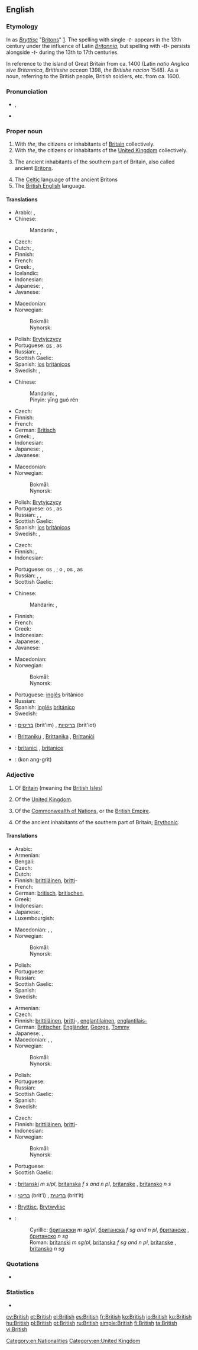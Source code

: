 {{wikipedia|dab=British}}{{also|british}}
==English==

===Etymology===
In {{etyl|ang}} as ''[[Bryttisc]]'' "[[Britons]]" [http://www.etymonline.com/index.php?search=British].
The spelling with single ''-t-'' appears in the 13th century under the influence of Latin ''[[Britannia]]'', but spelling with ''-tt-'' persists alongside ''-t-'' during the 13th to 17th centuries.

In reference to the island of Great Britain from ca. 1400  (Latin ''natio Anglica sive Britannica'', ''Brittisshe occean'' 1398, ''the Britishe nacion'' 1548).
As a noun, referring to the British people, British soldiers, etc. from ca. 1600.

===Pronunciation===
* {{a|GA|RP}} {{IPA|/ˈbɹɪt.ɪʃ/}}, {{SAMPA|/"brIt.IS/}}
* {{audio|en-us-british.ogg|Audio (US)}}

===Proper noun===
{{en-proper noun}}

# With ''the'', the citizens or inhabitants of [[Britain]] collectively.
# With ''the'', the citizens or inhabitants of the [[United Kingdom]] collectively.
# {{history}} The ancient inhabitants of the southern part of Britain, also called ancient [[Briton]]s.
# The [[Celtic]] language of the ancient Britons
# The [[British English]] language.

====Translations====
{{trans-top|citizens or inhabitants of Britain}}
* Arabic: {{t-|ar|بريطاني|m|tr=biriTaaniy}}, {{t|ar|بريطانية|f|tr=biriTaníyya}}
* Chinese:
*: Mandarin: {{t-|cmn|英國人|sc=Hani}}, {{t-|cmn|英国人|tr=Yīngguórén|sc=Hani}}
* Czech: {{t-|cs|Britové|m|p}}
* Dutch: {{t-|nl|Brit|m}}, {{t-|nl|Britse|f}}
* Finnish: {{t-|fi|britti|alt=britit}}
* French: {{t+|fr|Britannique|m|f}}
* Greek: {{t-|el|Βρεττανός|m}},  {{t|el|Βρεττανή|f}}
* Icelandic: {{t-|is|Breti|m}}
* Indonesian: {{t-|id|Bangsa Inggris|xs=Indonesian}}
* Japanese: {{t+|ja|イギリス人|tr=Igirisu-jin}}, {{t+|ja|英国人|tr=Eikoku-jin}}
* Javanese: {{t-|jv|Bangsa Inggeris|xs=Javanese}}
{{trans-mid}}
* Macedonian: {{t|mk|Британци|p|tr=Brítanci}}
* Norwegian:
*: Bokmål: {{t|nb|brite|m}}
*: Nynorsk: {{t|nn|brite|m}}
* Polish: [[Brytyjczycy]] {{p}}
* Portuguese: [[os]] {{t-|pt|britânicos|m|p}}, as {{t-|pt|britânicas|f|p}}
* Russian: {{t+|ru|британец|m|tr=británec}}, {{t+|ru|британка|f|tr=británka}}, {{t|ru|британцы|m|p|tr=británcy}}
* Scottish Gaelic: {{t-|gd|Breatannaich|m|xs=Scottish Gaelic}}
* Spanish: [[los]] [[británico]]s {{p}}
* Swedish: {{t|sv|britt|c}}, {{t|sv|brittiska|c}}
{{trans-bottom}}

{{trans-top|the citizens or inhabitants of the UK}}
* Chinese:
*: Mandarin: {{t-|cmn|英國人|sc=Hani}}, {{t-|cmn|英国人|tr=Yīngguórén|sc=Hani}}
*: Pinyin: yīng guó rén
* Czech: {{t-|cs|Britové|m|p}}
* Finnish: {{t-|fi|britti|alt=britit}}
* French: {{t+|fr|Britannique|m|f}}
* German: [[Britisch]]
* Greek: {{t-|el|Βρεττανός|m}},  {{t|el|Βρεττανή|f}}
* Indonesian: {{t-|id|Orang Inggris|xs=Indonesian}}
* Japanese: {{t+|ja|イギリス人|tr=Igirisu-jin}}, {{t+|ja|英国人|tr=Eikoku-jin}}
* Javanese: {{t-|jv|Wong Inggeris|xs=Javanese}}
{{trans-mid}}
* Macedonian: {{t|mk|Британци|p|tr=Brítanci}}
* Norwegian:
*: Bokmål: {{t|nb|brite|m}}
*: Nynorsk: {{t|nn|brite|m}}
* Polish: [[Brytyjczycy]] {{p}}
* Portuguese: os {{t+|pt|britânicos|m|p}}, as {{t+|pt|britânicas|f|p}}
* Russian: {{t+|ru|британец|m|tr=británec}}, {{t+|ru|британка|f|tr=británka}}, {{t|ru|британцы|m|p|tr=británcy}}
* Scottish Gaelic: {{t-|gd|Breatannaich|m|xs=Scottish Gaelic}}
* Spanish: [[los]] [[británico]]s {{p}}
* Swedish: {{t|sv|britt|c}}, {{t|sv|brittiska|c}}
{{trans-bottom}}

{{trans-top|history: ancient inhabitants of the southern part of Britain}}
* Czech: {{t-|cs|Britonové|m|p}}
* Finnish: {{t-|fi|britti|alt=britit}}, {{t-|fi|brittiläinen|alt=brittiläiset}}
* Indonesian: {{t-|id|Orang Inggris Kuno| Orang Saxon (Sakson)|Orang Pribumi Inggris|xs=Indonesian}}
{{trans-mid}}
* Portuguese: {{qualifier|Portugal}} os {{t+|pt|britões|m|p}}, {{t+|pt|as britonas|f|p}}; {{qualifier|Brazil}} o {{t-|pt|bretão|m}}, os {{t-|pt|bretões|m|p}}, as {{t-|pt|bretãs|f|p}}
* Russian: {{t|ru|бритт|m|tr=britt}}, {{t|ru| бриттка|f|tr=bríttka}}, {{t|ru|бритты|m|p|tr=brítty}}
* Scottish Gaelic: {{t-|gd|Breatannaich|m|xs=Scottish Gaelic}}
{{trans-bottom}}

{{trans-top|the British English language}}
* Chinese:
*: Mandarin: {{t|cmn|英國英語|sc=Hani}}, {{t|cmn|英国英语|tr=Yīngguóyǔ|sc=Hani}}
* Finnish: {{t-|fi|englanninenglanti}}
* French: {{t+|fr|anglais britannique|m}}
* Greek: {{t+|el|αγγλικά|n|p}}
* Indonesian: {{t-|id|Bahasa Inggris|xs=Indonesian}}
* Japanese: {{t|ja|イギリス英語|tr=Igirisu eigo}},  {{t|ja|英英語 / 英々語|tr=Ei eigo}}
* Javanese: {{t-|jv|Basa Inggeris|xs=Javanese}}
{{trans-mid}}
* Macedonian: {{t|mk|британски англиски|m|tr=brítanski ángliski}}
* Norwegian:
*: Bokmål: {{t|nb|britisk engelsk|m}}
*: Nynorsk: {{t|nn|britisk engelsk|m}}
* Portuguese: [[inglês]] britânico
* Russian: {{t|ru|британский английский|m|tr=brítanskij ángliskij}}
* Spanish: [[inglés]] [[británico]]
* Swedish: {{t|sv|brittisk engelska|c}}
{{trans-bottom}}

{{checktrans-top}}
<!-- Most of these are in singular. Should they really be? -->
* {{ttbc|he}}: [[בריטים]] (brit'im) {{m|p}}, [[בריטיות]] (brit'iot) {{f|p}}
{{trans-mid}}
* {{ttbc|mt}}: [[Brittaniku]] {{m}}, [[Brittanika]] {{f}}, [[Brittaniċi]] {{p}}
* {{ttbc|ro}}: [[britanici]] {{m|p}}, [[britanice]] {{f|p}}
* {{ttbc|th}}: {{Thai|[[คนอังกฤษ]]}} (kon ang-grìt)
{{trans-bottom}}

===Adjective===
{{en-adj}}

# Of [[Britain]] (meaning the [[British Isles]])
# {{colloquial}} Of the [[United Kingdom]].
# Of the [[Commonwealth of Nations]], or the [[British Empire]].
# {{historical}} Of the ancient inhabitants of the southern part of Britain; [[Brythonic]].

====Translations====
{{trans-top|of Britain}}
* Arabic: {{t-|ar|بريطاني|tr=biriTaaniy}}
* Armenian: {{t-|hy|բրիտանական|tr=britanakan}}
* Bengali: {{t|bn|ব্রিটিশ|sc=Beng|xs=Bengali}}
* Czech: {{t-|cs|britský}}
* Dutch: {{t+|nl|Brits}}
* Finnish: [[brittiläinen]], [[britti]]-
* French: {{t+|fr|britannique|m|f}}
* German: [[britisch]], [[britischen]], {{t|de|britisch}}
* Greek: {{t+|el|βρετανικός|m|tr=vretanikós}}
* Indonesian: {{t+|id|Inggris|xs=Indonesian}}
* Japanese: {{t|ja|イギリス|alt=イギリスの|tr=igirisu no}}, {{t|ja|英国|alt=英国の|tr=eikoku no}}
* Luxembourgish: {{t|lb|britesche}}
{{trans-mid}}
* Macedonian: {{t-|mk|британски|m|tr=brítanski}},  {{t|mk|британска|f|tr=brítanska}},  {{t|mk|британско|n|tr=brítansko}}
* Norwegian:
*: Bokmål: {{t|nb|britisk}}
*: Nynorsk: {{t|nn|britisk}}
* Polish: {{t+|pl|brytyjski|m}}
* Portuguese: {{t+|pt|britânico|m}}
* Russian: {{t+|ru|британский|tr=británskij}}
* Scottish Gaelic: {{t-|gd|Breatannach|xs=Scottish Gaelic}}
* Spanish: {{t+|es|británico}}
* Swedish: {{t|sv|brittisk}}
{{trans-bottom}}

{{trans-top|colloquial: of the UK}}
* Armenian: {{t-|hy|բրիտանական|tr=britanakan}}
* Czech: {{t-|cs|britský}}
* Finnish: [[brittiläinen]], [[britti]]-, [[englantilainen]], [[englantilais-]]
* German: [[Britischer]], [[Engländer]], [[George]], [[Tommy]]
* Japanese: {{t|ja|イギリス|alt=イギリスの|tr=igirisu no}}, {{t|ja|英国|alt=英国の|tr=eikoku no}}
* Macedonian: {{t-|mk|британски|m|tr=brítanski}},  {{t|mk|британска|f|tr=brítanska}},  {{t|mk|британско|n|tr=brítansko}}
* Norwegian:
*: Bokmål: {{t|nb|britisk}}
*: Nynorsk: {{t|nn|britisk}}
{{trans-mid}}
* Polish: {{t+|pl|brytyjski|m}}
* Portuguese: {{t+|pt|britânico|m}}
* Russian: {{t+|ru|британский|tr=británskij}}
* Scottish Gaelic: {{t-|gd|Breatannach|xs=Scottish Gaelic}}
* Spanish: {{t+|es|británico}}
* Swedish: {{t|sv|brittisk}}
{{trans-bottom}}

{{trans-top|history: of the ancient inhabitants of the southern part of Britain}}
* Czech: {{t-|cs|britonský}}
* Finnish: [[brittiläinen]], [[britti]]-
* Indonesian: {{t-|id|Sejarah Orang Inggris Purba|xs=Indonesian}}
* Norwegian:
*: Bokmål: {{t|nb|britisk}}
*: Nynorsk: {{t|nn|britisk}}
{{trans-mid}}
* Portuguese: {{t+|pt|britônico|m}}
* Scottish Gaelic: {{t-|gd|Breatannach|xs=Scottish Gaelic}}
{{trans-bottom}}

{{checktrans-top}}
* {{ttbc|sh}}: [[britanski]] ''m s/pl'', [[britanska]] ''f s and n pl'', [[britanske]] {{f}} {{p}}, [[britansko]] ''n s''
* {{ttbc|he}}: [[בריטי]] (brit'i) {{m}}, [[בריטית]] (brit'it) {{f}}
* {{ttbc|ang}}: [[Bryttisc]], [[Brytwylisc]]
* {{ttbc|sh}}:
*: Cyrillic: [[британски]] ''m sg/pl'', [[британска]] ''f sg and n pl'', [[британске]] {{f}} {{p}}, [[британско]] ''n sg''
*: Roman: [[britanski]] ''m sg/pl'', [[britanska]] ''f sg and n pl'', [[britanske]] {{f}} {{p}}, [[britansko]] ''n sg''
{{trans-bottom}}

===Quotations===
* {{seeCites}}

===Statistics===
* {{rank|school|language|court|752|British|meant|tears|expected}}

[[Category:en:Nationalities]]
[[Category:en:United Kingdom]]

[[cy:British]]
[[et:British]]
[[el:British]]
[[es:British]]
[[fr:British]]
[[ko:British]]
[[io:British]]
[[ku:British]]
[[hu:British]]
[[pl:British]]
[[pt:British]]
[[ru:British]]
[[simple:British]]
[[fi:British]]
[[ta:British]]
[[vi:British]]